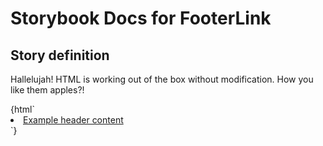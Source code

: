 

# Storybook Docs for FooterLink

<Meta title="govtnz-import/FooterLink" />

## Story definition

Hallelujah! HTML is working out of the box without modification.
How you like them apples?!

<Preview>
  <Story name="FooterLink" height="100px">
    {html`
      <li class="g-footer-link">
        <a class="g-footer-link__a" href="example"> Example header content </a>
      </li>
    `}
  </Story>
</Preview>
